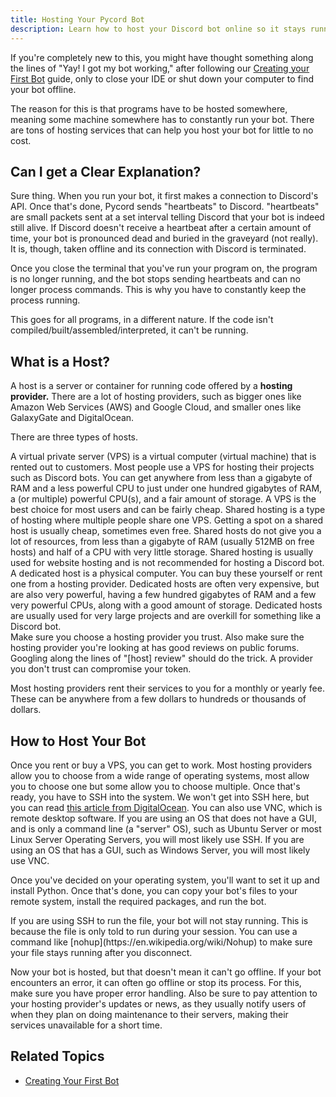 ```yaml
---
title: Hosting Your Pycord Bot
description: Learn how to host your Discord bot online so it stays running 24/7.
---
```



If you're completely new to this, you might have thought something along the lines of "Yay! I got my bot working," after following our [Creating your First Bot](/getting-started/creating-your-first-bot/) guide, only to close your IDE or shut down your computer to find your bot offline.

The reason for this is that programs have to be hosted somewhere, meaning some machine somewhere has to constantly run your bot. There are tons of hosting services that can help you host your bot for little to no cost.

## Can I get a Clear Explanation?

Sure thing. When you run your bot, it first makes a connection to Discord's API. Once that's done, Pycord sends "heartbeats" to Discord. "heartbeats" are small packets sent at a set interval telling Discord that your bot is indeed still alive. If Discord doesn't receive a heartbeat after a certain amount of time, your bot is pronounced dead and buried in the graveyard (not really). It is, though, taken offline and its connection with Discord is terminated.

Once you close the terminal that you've run your program on, the program is no longer running, and the bot stops sending heartbeats and can no longer process commands. This is why you have to constantly keep the process running.

This goes for all programs, in a different nature. If the code isn't compiled/built/assembled/interpreted, it can't be running.

## What is a Host?

A host is a server or container for running code offered by a **hosting provider.** There are a lot of hosting providers, such as bigger ones like Amazon Web Services (AWS) and Google Cloud, and smaller ones like GalaxyGate and DigitalOcean.

There are three types of hosts.

<Tabs>
  <TabItem label="VPS">
    A virtual private server (VPS) is a virtual computer (virtual machine) that is rented out to customers. Most people use a VPS for hosting their projects such as Discord bots. You can get anywhere from less than a gigabyte of RAM and a less powerful CPU to just under one hundred gigabytes of RAM, a (or multiple) powerful CPU(s), and a fair amount of storage. A VPS is the best choice for most users and can be fairly cheap.
  </TabItem>

<TabItem label="Shared Hosting">
    Shared hosting is a type of hosting where multiple people share one VPS. Getting a spot on a shared host is usually cheap, sometimes even free.
    Shared hosts do not give you a lot of resources, from less than a gigabyte of RAM (usually 512MB on free hosts) and half of a CPU with very little
    storage. Shared hosting is usually used for website hosting and is not recommended for hosting a Discord bot.
</TabItem>

  <TabItem label="Dedicated">
    A dedicated host is a physical computer. You can buy these yourself or rent one from a hosting provider. Dedicated hosts are often very expensive, but are also very powerful, having a few hundred gigabytes of RAM and a few very powerful CPUs, along with a good amount of storage. Dedicated hosts are usually used for very large projects and are overkill for something like a Discord bot.
  </TabItem>
</Tabs>

<Aside type="danger">
    Make sure you choose a hosting provider you trust. Also make sure the hosting provider you're looking at has good reviews on public forums.
    Googling along the lines of "[host] review" should do the trick. A provider you don't trust can compromise your token.
</Aside>

Most hosting providers rent their services to you for a monthly or yearly fee. These can be anywhere from a few dollars to hundreds or thousands of dollars.

## How to Host Your Bot

Once you rent or buy a VPS, you can get to work. Most hosting providers allow you to choose from a wide range of operating systems, most allow you to choose one but some allow you to choose multiple. Once that's ready, you have to SSH into the system. We won't get into SSH here, but you can read [this article from DigitalOcean](https://www.digitalocean.com/community/tutorials/ssh-essentials-working-with-ssh-servers-clients-and-keys). You can also use VNC, which is remote desktop software. If you are using an OS that does not have a GUI, and is only a command line (a "server" OS), such as Ubuntu Server or most Linux Server Operating Servers, you will most likely use SSH. If you are using an OS that has a GUI, such as Windows Server, you will most likely use VNC.

Once you've decided on your operating system, you'll want to set it up and install Python. Once that's done, you can copy your bot's files to your remote system, install the required packages, and run the bot.

<Aside type="caution">
    If you are using SSH to run the file, your bot will not stay running. This is because the file is only told to run during your session. You can
    use a command like [nohup](https://en.wikipedia.org/wiki/Nohup) to make sure your file stays running after you disconnect.
</Aside>

Now your bot is hosted, but that doesn't mean it can't go offline. If your bot encounters an error, it can often go offline or stop its process. For this, make sure you have proper error handling. Also be sure to pay attention to your hosting provider's updates or news, as they usually notify users of when they plan on doing maintenance to their servers, making their services unavailable for a short time.

## Related Topics

- [Creating Your First Bot](/getting-started/creating-your-first-bot/)
